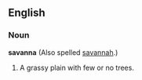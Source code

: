 ==English==
===Noun===
'''savanna''' (Also spelled [[savannah]].)
# A grassy plain with few or no trees.